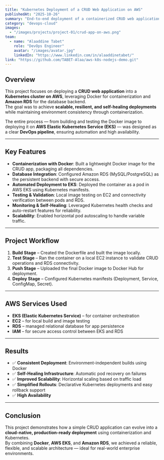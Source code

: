 ```yaml
---
title: "Kubernetes Deployment of a CRUD Web Application on AWS"
publishedAt: "2025-10-26"
summary: "End-to-end deployment of a containerized CRUD web application using Docker, Amazon RDS, and AWS Elastic Kubernetes Service (EKS) for scalability, reliability, and automation."
category: "devops-cloud"
images:
  - "/images/projects/project-01/crud-app-on-aws.png"
team:
  - name: "Alaaddine Tabet"
    role: "DevOps Engineer"
    avatar: "/images/avatar.jpg"
    linkedIn: "https://www.linkedin.com/in/alaaddinetabet/"
link: "https://github.com/TABET-Alaa/aws-k8s-nodejs-demo.git"
---
```


## Overview

This project focuses on deploying a **CRUD web application** into a **Kubernetes cluster on AWS**, leveraging Docker for containerization and **Amazon RDS** for the database backend.  
The goal was to achieve **scalable, resilient, and self-healing deployments** while maintaining environment consistency through containerization.

The entire process — from building and testing the Docker image to deploying it on **AWS Elastic Kubernetes Service (EKS)** — was designed as a clear **DevOps pipeline**, ensuring automation and high availability.

---

## Key Features

- **Containerization with Docker**: Built a lightweight Docker image for the CRUD app, packaging all dependencies.
- **Database Integration**: Configured Amazon RDS (MySQL/PostgreSQL) as the persistent backend with secure access.
- **Automated Deployment to EKS**: Deployed the container as a pod in AWS EKS using Kubernetes manifests.
- **Testing & Validation**: Local image testing on EC2 and connectivity verification between pods and RDS.
- **Monitoring & Self-Healing**: Leveraged Kubernetes health checks and auto-restart features for reliability.
- **Scalability**: Enabled horizontal pod autoscaling to handle variable traffic.

---

## Project Workflow

1. **Build Stage** – Created the Dockerfile and built the image locally.  
2. **Test Stage** – Ran the container on a local EC2 instance to validate CRUD operations and RDS connectivity.  
3. **Push Stage** – Uploaded the final Docker image to Docker Hub for deployment.  
4. **Deploy Stage** – Configured Kubernetes manifests (Deployment, Service, ConfigMap, Secret).  

---

## AWS Services Used

- **EKS (Elastic Kubernetes Service)** – for container orchestration  
- **EC2** – for local build and image testing  
- **RDS** – managed relational database for app persistence  
- **IAM** – for secure access control between EKS and RDS  

---

## Results

- ✅ **Consistent Deployment**: Environment-independent builds using Docker  
- ✅ **Self-Healing Infrastructure**: Automatic pod recovery on failures  
- ✅ **Improved Scalability**: Horizontal scaling based on traffic load  
- ✅ **Simplified Rollouts**: Declarative Kubernetes deployments and easy rollback support  
- ✅ **High Availability**  

---

## Conclusion

This project demonstrates how a simple CRUD application can evolve into a **cloud-native, production-ready deployment** using containerization and Kubernetes.  
By combining **Docker**, **AWS EKS**, and **Amazon RDS**, we achieved a reliable, flexible, and scalable architecture — ideal for real-world enterprise environments.

